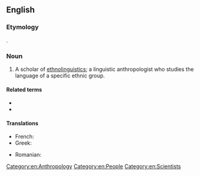 ==English==

===Etymology===
{{back-form|en|ethnolinguistics}}.

===Noun===
{{en-noun}}

# A scholar of [[ethnolinguistics]]; a linguistic anthropologist who studies the language of a specific ethnic group.

====Related terms====
* {{l|en|ethnologist}}
* {{l|en|ethnobotanist}}

====Translations====
{{trans-top|scholar of ethnolinguistics}}
* French: {{t+|fr|ethnolinguiste|m|f}}
* Greek: {{t|el|εθνογλωσσολόγος|m|f}}
{{trans-mid}}
* Romanian: {{t|ro|etnolingvist|m}}
{{trans-bottom}}

[[Category:en:Anthropology]]
[[Category:en:People]]
[[Category:en:Scientists]]